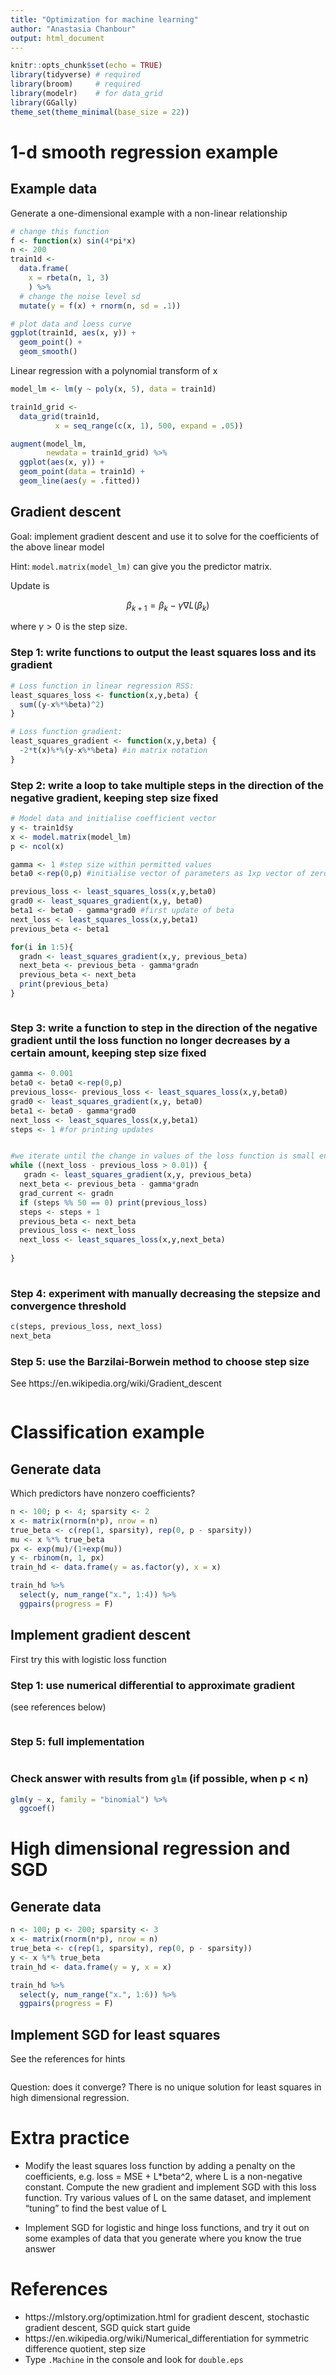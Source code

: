 ```yaml
---
title: "Optimization for machine learning"
author: "Anastasia Chanbour"
output: html_document
---
```


```r
knitr::opts_chunk$set(echo = TRUE)
library(tidyverse) # required
library(broom)     # required
library(modelr)    # for data_grid
library(GGally)
theme_set(theme_minimal(base_size = 22))
```


# 1-d smooth regression example

## Example data

Generate a one-dimensional example with a non-linear relationship

```r
# change this function
f <- function(x) sin(4*pi*x)
n <- 200
train1d <- 
  data.frame(
    x = rbeta(n, 1, 3)
    ) %>%
  # change the noise level sd
  mutate(y = f(x) + rnorm(n, sd = .1))

# plot data and loess curve
ggplot(train1d, aes(x, y)) + 
  geom_point() +
  geom_smooth()
```

Linear regression with a polynomial transform of x

```r
model_lm <- lm(y ~ poly(x, 5), data = train1d)

train1d_grid <- 
  data_grid(train1d,
          x = seq_range(c(x, 1), 500, expand = .05))

augment(model_lm,
        newdata = train1d_grid) %>%
  ggplot(aes(x, y)) +
  geom_point(data = train1d) +
  geom_line(aes(y = .fitted))
```

## Gradient descent

Goal: implement gradient descent and use it to solve for the coefficients of the above linear model

Hint: `model.matrix(model_lm)` can give you the predictor matrix.

Update is

$$
\beta_{k+1}=\beta_{k}-\gamma\nabla L(\beta_k)
$$

where $\gamma>0$ is the step size.

### Step 1: write functions to output the least squares loss and its gradient

```r
# Loss function in linear regression RSS:
least_squares_loss <- function(x,y,beta) {
  sum((y-x%*%beta)^2)
}

# Loss function gradient:
least_squares_gradient <- function(x,y,beta) {
  -2*t(x)%*%(y-x%*%beta) #in matrix notation
}
```

### Step 2: write a loop to take multiple steps in the direction of the negative gradient, keeping step size fixed

```r
# Model data and initialise coefficient vector
y <- train1d$y
x <- model.matrix(model_lm)
p <- ncol(x)

gamma <- 1 #step size within permitted values
beta0 <-rep(0,p) #initialise vector of parameters as 1xp vector of zeros 

previous_loss <- least_squares_loss(x,y,beta0)
grad0 <- least_squares_gradient(x,y, beta0)
beta1 <- beta0 - gamma*grad0 #first update of beta
next_loss <- least_squares_loss(x,y,beta1)
previous_beta <- beta1

for(i in 1:5){
  gradn <- least_squares_gradient(x,y, previous_beta)
  next_beta <- previous_beta - gamma*gradn
  previous_beta <- next_beta
  print(previous_beta)
}



```

### Step 3: write a function to step in the direction of the negative gradient until the loss function no longer decreases by a certain amount, keeping step size fixed

```r
gamma <- 0.001
beta0 <- beta0 <-rep(0,p)
previous_loss<- previous_loss <- least_squares_loss(x,y,beta0)
grad0 <- least_squares_gradient(x,y, beta0)
beta1 <- beta0 - gamma*grad0
next_loss <- least_squares_loss(x,y,beta1)
steps <- 1 #for printing updates


#we iterate until the change in values of the loss function is small enough
while ((next_loss - previous_loss > 0.01)) {
   gradn <- least_squares_gradient(x,y, previous_beta)
  next_beta <- previous_beta - gamma*gradn
  grad_current <- gradn
  if (steps %% 50 == 0) print(previous_loss)
  steps <- steps + 1
  previous_beta <- next_beta
  previous_loss <- next_loss
  next_loss <- least_squares_loss(x,y,next_beta)
  
}
  

```

### Step 4: experiment with manually decreasing the stepsize and convergence threshold

```r
c(steps, previous_loss, next_loss)
next_beta
```

### Step 5: use the Barzilai-Borwein method to choose step size

See https://en.wikipedia.org/wiki/Gradient_descent

```r

```

# Classification example

## Generate data

Which predictors have nonzero coefficients?

```r
n <- 100; p <- 4; sparsity <- 2
x <- matrix(rnorm(n*p), nrow = n)
true_beta <- c(rep(1, sparsity), rep(0, p - sparsity))
mu <- x %*% true_beta
px <- exp(mu)/(1+exp(mu))
y <- rbinom(n, 1, px)
train_hd <- data.frame(y = as.factor(y), x = x)
```

```r
train_hd %>% 
  select(y, num_range("x.", 1:4)) %>%
  ggpairs(progress = F)
```
## Implement gradient descent

First try this with logistic loss function

### Step 1: use numerical differential to approximate gradient

(see references below)

```r

```

### Step 5: full implementation

```r

```

### Check answer with results from `glm` (if possible, when p < n)

```r
glm(y ~ x, family = "binomial") %>%
  ggcoef()
```
# High dimensional regression and SGD

## Generate data

```r
n <- 100; p <- 200; sparsity <- 3
x <- matrix(rnorm(n*p), nrow = n)
true_beta <- c(rep(1, sparsity), rep(0, p - sparsity))
y <- x %*% true_beta
train_hd <- data.frame(y = y, x = x)
```

```r
train_hd %>% 
  select(y, num_range("x.", 1:6)) %>%
  ggpairs(progress = F)
```

## Implement SGD for least squares

See the references for hints

```r

```

Question: does it converge? There is no unique solution for least squares in high dimensional regression.

# Extra practice

- Modify the least squares loss function by adding a penalty on the coefficients, e.g. loss = MSE + L*beta^2, where L is a non-negative constant. Compute the new gradient and implement SGD with this loss function. Try various values of L on the same dataset, and implement "tuning" to find the best value of L 

- Implement SGD for logistic and hinge loss functions, and try it out on some examples of data that you generate where you know the true answer

# References

- https://mlstory.org/optimization.html for gradient descent, stochastic gradient descent, SGD quick start guide
- https://en.wikipedia.org/wiki/Numerical_differentiation for symmetric difference quotient, step size
- Type `.Machine` in the console and look for `double.eps`
